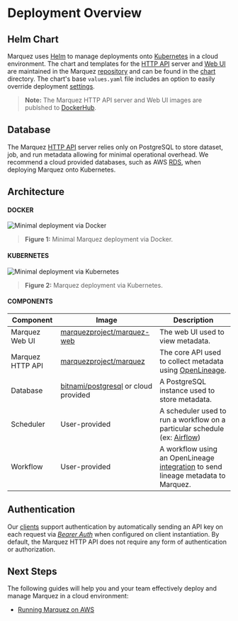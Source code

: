 
# Deployment Overview

## Helm Chart

Marquez uses [Helm](https://helm.sh) to manage deployments onto [Kubernetes](https://kubernetes.io) in a cloud environment. The chart and templates for the [HTTP API](https://github.com/MarquezProject/marquez/tree/main/api) server and [Web UI](https://github.com/MarquezProject/marquez/tree/main/web) are maintained in the Marquez [repository](https://github.com/MarquezProject/marquez) and can be found in the [chart](https://github.com/MarquezProject/marquez/tree/main/chart) directory. The chart's base `values.yaml` file includes an option to easily override deployment [settings](https://github.com/MarquezProject/marquez/tree/main/chart#configuration).

> **Note:** The Marquez HTTP API server and Web UI images are publshed to [DockerHub](https://hub.docker.com/r/marquezproject/marquez).

## Database

The Marquez [HTTP API](https://marquezproject.github.io/marquez/openapi.html) server relies only on PostgreSQL to store dataset, job, and run metadata allowing for minimal operational overhead. We recommend a cloud provided databases, such as AWS [RDS](https://aws.amazon.com/rds/postgresql), when deploying Marquez onto Kubernetes.

## Architecture

#### DOCKER

![Minimal deployment via Docker](marquez-deployment-architecture-docker.png)

> **Figure 1:** Minimal Marquez deployment via Docker.

#### KUBERNETES

![Minimal deployment via Kubernetes](marquez-deployment-architecture-k8s.png)

> **Figure 2:** Marquez deployment via Kubernetes.

#### COMPONENTS

| Component        | Image                                                                               | Description                                                                                                            |
|------------------|-------------------------------------------------------------------------------------|------------------------------------------------------------------------------------------------------------------------|
| Marquez Web UI   | [marquezproject/marquez-web](https://hub.docker.com/r/marquezproject/marquez-web)   | The web UI used to view metadata.                                                                                      |
| Marquez HTTP API | [marquezproject/marquez](https://hub.docker.com/r/marquezproject/marquez)           | The core API used to collect metadata using [OpenLineage](https://openlineage.io).                                     |
| Database         | [bitnami/postgresql](https://hub.docker.com/r/bitnami/postgresql) or cloud provided | A PostgreSQL instance used to store metadata.                                                                          |
| Scheduler        | User-provided                                                                       | A scheduler used to run a workflow on a particular schedule (ex: [Airflow](https://airflow.apache.org))                |
| Workflow         | User-provided                                                                       | A workflow using an OpenLineage [integration](https://openlineage.io/integration) to send lineage metadata to Marquez. |

## Authentication

Our [clients](https://github.com/MarquezProject/marquez/tree/main/clients) support authentication by automatically sending an API key on each request via [_Bearer Auth_](https://datatracker.ietf.org/doc/html/rfc6750) when configured on client instantiation. By default, the Marquez HTTP API does not require any form of authentication or authorization.

## Next Steps

The following guides will help you and your team effectively deploy and manage Marquez in a cloud environment:

* [Running Marquez on AWS](running-on-aws)
